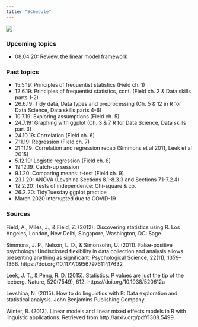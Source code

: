 ```yaml
---
title: "Schedule"
---
```


![](img/calendar.jpg)

### Upcoming topics 
- 08.04.20: Review, the linear model framework

### Past topics
- 15.5.19: Principles of frequentist statistics (Field ch. 1)
- 12.6.19: Principles of frequentist statistics, cont. (Field ch. 2 & Data skills parts 1-2)
- 26.6.19: Tidy data, Data types and preprocessing (Ch. 5 & 12 in R for Data Science, Data skills parts 4-6)
- 10.7.19: Exploring assumptions (Field ch. 5)
- 24.7.19: Graphing with ggplot (Ch. 3 & 7 R for Data Science, Data skills part 3)
- 24.10.19: Correlation (Field ch. 6)
- 7.11.19: Regression (Field ch. 7)
- 21.11.19: Correlation and regression recap (Simmons et al 2011, Leek et al 2015)
- 5.12.19: Logistic regression (Field ch. 8)
- 19.12.19: Catch-up session
- 9.1.20: Comparing means: t-test (Field ch. 9)
- 23.1.20: ANOVA (Levshina Sections 8.1-8.3.3 and Sections 7.1-7.2.4)
- 12.2.20: Tests of independence: Chi-square & co.
- 26.2.20: TidyTuesday ggplot practice
- March 2020 interrupted due to COVID-19


### Sources
Field, A., Miles, J., & Field, Z. (2012). Discovering statistics using R. Los Angeles, London, New Delhi, Singapore, Washington, DC: Sage.

Simmons, J. P., Nelson, L. D., & Simonsohn, U. (2011). False-positive psychology: Undisclosed flexibility in data collection and analysis allows presenting anything as significant. Psychological Science, 22(11), 1359–1366.
https://doi.org/10.1177/0956797611417632

Leek, J. T., & Peng, R. D. (2015). Statistics: P values are just the tip of the iceberg. Nature, 520(7549), 612. https://doi.org/10.1038/520612a

Levshina, N. (2015). How to do linguistics with R: Data exploration and statistical analysis. John Benjamins Publishing Company.

Winter, B. (2013). Linear models and linear mixed effects models in R with linguistic applications. Retrieved from http://arxiv.org/pdf/1308.5499 

</fomt>